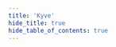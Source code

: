 ```yaml
---
title: 'Kyve'
hide_title: true
hide_table_of_contents: true
---
```



<ChainLayout>
  <ChainHero
    name="Kyve"
    iconUrl="img/"
    scope="mainnet"
    chainId="kyve-1"
    nodeVersion="v2.1.0"
    token=""
    stakeUrl=""
    restakeUrl=""
    websiteUrl="https://www.kyve.network/"
    githubUrl="https://github.com/KYVENetwork"
    xUrl="https://twitter.com/KYVENetwork"
    discordUrl="https://discord.gg/PATvZvEmxF"
  />

<ProductLinks explorerUrl="" appUrl="" appImageUrl="img/products/" />

<ToolsGrid chainName="kyve" />

</ChainLayout>
